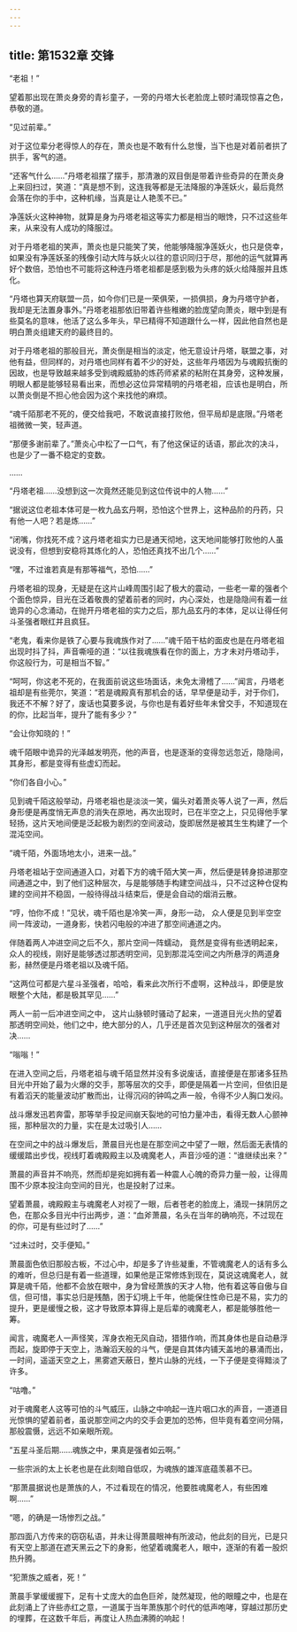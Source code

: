 ```yaml
---
---
---
```

title: 第1532章 交锋
---



“老祖！”

望着那出现在萧炎身旁的青衫童子，一旁的丹塔大长老脸庞上顿时涌现惊喜之色，恭敬的道。

“见过前辈。”

对于这位辈分老得惊人的存在，萧炎也是不敢有什么怠慢，当下也是对着前者拱了拱手，客气的道。

“还客气什么……”丹塔老祖摆了摆手，那清澈的双目倒是带着许些奇异的在萧炎身上来回扫过，笑道：“真是想不到，这连我等都是无法降服的净莲妖火，最后竟然会落在你的手中，这种机缘，当真是让人艳羡不已。”

净莲妖火这种神物，就算是身为丹塔老祖这等实力都是相当的眼馋，只不过这些年来，从来没有人成功的降服过。

对于丹塔老祖的笑声，萧炎也是只能笑了笑，他能够降服净莲妖火，也只是侥幸，如果没有净莲妖圣的残像引动大阵与妖火以往的意识同归于尽，那他的运气就算再好个数倍，恐怕也不可能将这种连丹塔老祖都是感到极为头疼的妖火给降服并且炼化。

“丹塔也算天府联盟一员，如今你们已是一荣俱荣，一损俱损，身为丹塔守护者，我却是无法置身事外。”丹塔老祖那依旧带着许些稚嫩的脸庞望向萧炎，眼中到是有些莫名的意味，他活了这么多年头，早已精得不知道跟什么一样，因此他自然也是明白萧炎组建天府的最终目的。

对于丹塔老祖的那般目光，萧炎倒是相当的淡定，他无意设计丹塔，联盟之事，对他有益，但同样的，对丹塔也同样有着不少的好处，这些年丹塔因为与魂殿抗衡的因故，也是导致越来越多受到魂殿威胁的炼药师紧紧的粘附在其身旁，这种发展，明眼人都是能够轻易看出来，而想必这位异常精明的丹塔老祖，应该也是明白，所以萧炎倒是不担心他会因为这个来找他的麻烦。

“魂千陌那老不死的，便交给我吧，不敢说直接打败他，但平局却是底限。”丹塔老祖微微一笑，轻声道。

“那便多谢前辈了。”萧炎心中松了一口气，有了他这保证的话语，那此次的决斗，也是少了一番不稳定的变数。

……

“丹塔老祖……没想到这一次竟然还能见到这位传说中的人物……”

“据说这位老祖本体可是一枚九品玄丹啊，恐怕这个世界上，这种品阶的丹药，只有他一人吧？若是炼……”

“闭嘴，你找死不成？这丹塔老祖实力已是通天彻地，这天地间能够打败他的人虽说没有，但想到安稳将其炼化的人，恐怕还真找不出几个……”

“嘿，不过谁若真是有那等福气，恐怕……”

丹塔老祖的现身，无疑是在这片山峰周围引起了极大的震动，一些老一辈的强者个个面色惊异，目光在泛着敬畏的望着前者的同时，内心深处，也是隐隐间有着一丝诡异的心念涌动，在抛开丹塔老祖的实力之后，那九品玄丹的本体，足以让得任何斗圣强者眼红并且疯狂。

“老鬼，看来你是铁了心要与我魂族作对了……”魂千陌干枯的面皮也是在丹塔老祖出现时抖了抖，声音嘶哑的道：“以往我魂族看在你的面上，方才未对丹塔动手，你这般行为，可是相当不智。”

“呵呵，你这老不死的，在我面前说这些场面话，未免太滑稽了……”闻言，丹塔老祖却是有些莞尔，笑道：“若是魂殿真有那机会的话，早早便是动手，对于你们，我还不不解？好了，废话也莫要多说，与你也是有着好些年未曾交手，不知道现在的你，比起当年，提升了能有多少？”

“会让你知晓的！”

魂千陌眼中诡异的光泽越发明亮，他的声音，也是逐渐的变得忽远忽近，隐隐间，其身形，都是变得有些虚幻而起。

“你们各自小心。”

见到魂千陌这般举动，丹塔老祖也是淡淡一笑，偏头对着萧炎等人说了一声，然后身形便是再度悄无声息的消失在原地，再次出现时，已在半空之上，只见得他手掌轻扬，这片天地间便是泛起极为剧烈的空间波动，旋即居然是被其生生构建了一个混沌空间。

“魂千陌，外面场地太小，进来一战。”

丹塔老祖站于空间通道入口，对着下方的魂千陌大笑一声，然后便是转身掠进那空间通道之中，到了他们这种层次，与是能够随手构建空间战斗，只不过这种仓促构建的空间并不稳固，一般待得战斗结束后，便是会自动的烟消云散。

“哼，怕你不成！”见状，魂千陌也是冷笑一声，身形一动， 众人便是见到半空空间一阵波动，一道身影，快若闪电般的冲进了那空间通道之内。

伴随着两人冲进空间之后不久，那片空间一阵蠕动， 竟然是变得有些透明起来，众人的视线，刚好是能够透过那透明空间，见到那混沌空间之内所悬浮的两道身影，赫然便是丹塔老祖以及魂千陌。

“这两位可都是六星斗圣强者，哈哈，看来此次所行不虚啊，这种战斗，即便是放眼整个大陆，都是极其罕见……”

两人一前一后冲进空间之中， 这片山脉顿时骚动了起来，一道道目光火热的望着那透明空间处，他们之中，绝大部分的人，几乎还是首次见到这种层次的强者对决……

“嗡嗡！”

在进入空间之后，丹塔老祖与魂千陌显然并没有多说废话，直接便是在那诸多狂热目光中开始了最为火爆的交手，那等层次的交手，即便是隔着一片空间，但依旧是有着滔天的能量波动扩散而出，让得沉闷的钟鸣之声一般，令得不少人胸口发闷。

战斗爆发迅若奔雷，那等举手投足间崩天裂地的可怕力量冲击，看得无数人心颤神摇，那种层次的力量，实在是太过吸引人……

在空间之中的战斗爆发后，萧晨目光也是在那空间之中望了一眼，然后面无表情的缓缓踏出步伐，视线盯着魂殿殿主以及魂魔老人，声音沙哑的道：“谁继续出来？”

萧晨的声音并不响亮，然而却是宛如拥有着一种震人心魄的奇异力量一般，让得周围不少原本投注向空间的目光，也是投射了过来。

望着萧晨，魂殿殿主与魂魔老人对视了一眼，后者苍老的脸庞上，涌现一抹阴厉之色，在那众多目光中行出两步，道：“血斧萧晨，名头在当年的确响亮，不过现在的你，可是有些过时了……”

“过未过时，交手便知。”

萧晨面色依旧那般古板，不过心中，却是多了许些凝重，不管魂魔老人的话有多么的难听，但总归是有着一些道理，如果他是正常修炼到现在，莫说这魂魔老人，就算是魂千陌，他都不会放在眼中，身为曾经萧族的天才人物，他有着这等自傲与自信，但可惜，事实总归是残酷，困于幻境上千年，他能保住性命已是不易，实力的提升，更是缓慢之极，这才导致原本算得上是后辈的魂魔老人，都是能够胜他一筹。

闻言，魂魔老人一声怪笑，浑身衣袍无风自动，猎猎作响，而其身体也是自动悬浮而起，旋即停于天空上，浩瀚滔天般的斗气，便是自其体内铺天盖地的暴涌而出，一时间，遥遥天空之上，黑雾遮天蔽日，整片山脉的光线，一下子便是变得黯淡了许多。

“咕噜。”

对于魂魔老人这等可怕的斗气威压，山脉之中响起一连片咽口水的声音，一道道目光惊惧的望着前者，虽说那空间之内的交手会更加的恐怖，但毕竟有着空间分隔，那般震慑，远远不如亲眼所观。

“五星斗圣后期……魂族之中，果真是强者如云啊。”

一些宗派的太上长老也是在此刻暗自低叹，为魂族的雄浑底蕴羡慕不已。

“那萧晨据说也是萧族的人，不过看现在的情况，他要胜魂魔老人，有些困难啊……”

“嗯，的确是一场惨烈之战。”

那四面八方传来的窃窃私语，并未让得萧晨眼神有所波动，他此刻的目光，已是只有天空上那道在遮天黑云之下的身影，他望着魂魔老人，眼中，逐渐的有着一股炽热升腾。

“犯萧族之威者，死！”

萧晨手掌缓缓握下，足有十丈庞大的血色巨斧，陡然凝现，他的眼瞳之中，也是在此刻涌上了许些赤红之意，一道属于当年萧族那个时代的低声咆哮，穿越过那历史的埋葬，在这数千年后，再度让人热血沸腾的响起！